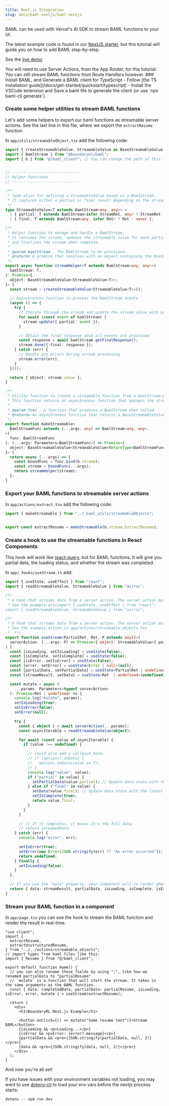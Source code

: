 ```yaml
---
title: Next.js Integration
slug: docs/baml-nextjs/baml-nextjs
---
```


BAML can be used with Vercel's AI SDK to stream BAML functions to your UI.

The latest example code is found in our [NextJS starter](https://github.com/BoundaryML/baml-examples/tree/main/nextjs-starter), but this tutorial will guide you on how to add BAML step-by-step.

See the [live demo](https://baml-examples.vercel.app/)

<Note>
You will need to use Server Actions, from the App Router, for this tutorial. You can still stream BAML functions from Route Handlers however.
</Note>


<Steps>
### Install BAML, and Generate a BAML client for TypeScript
- Follow [the TS installation guide](/docs/get-started/quickstart/typescript)
- Install the VSCode extension and Save a baml file to generate the client (or use `npx baml-cli generate`).


### Create some helper utilities to stream BAML functions
Let's add some helpers to export our baml functions as streamable server actions. See the last line in this file, where we export the `extractResume` function.

In `app/utils/streamableObject.tsx` add the following code:
```typescript
import { createStreamableValue, StreamableValue as BaseStreamableValue } from "ai/rsc";
import { BamlStream } from "@boundaryml/baml";
import { b } from "@/baml_client"; // You can change the path of this to wherever your baml_client is located.


// ------------------------------
// Helper functions
// ------------------------------

/**
 * Type alias for defining a StreamableValue based on a BamlStream.
 * It captures either a partial or final result depending on the stream state.
 */
type StreamableValue<T extends BamlStream<any, any>> =
  | { partial: T extends BamlStream<infer StreamRet, any> ? StreamRet : never }
  | { final: T extends BamlStream<any, infer Ret> ? Ret : never };

/**
 * Helper function to manage and handle a BamlStream.
 * It consumes the stream, updates the streamable value for each partial event,
 * and finalizes the stream when complete.
 *
 * @param bamlStream - The BamlStream to be processed.
 * @returns A promise that resolves with an object containing the BaseStreamableValue.
 */
export async function streamHelper<T extends BamlStream<any, any>>(
  bamlStream: T,
): Promise<{
  object: BaseStreamableValue<StreamableValue<T>>;
}> {
  const stream = createStreamableValue<StreamableValue<T>>();

  // Asynchronous function to process the BamlStream events
  (async () => {
    try {
      // Iterate through the stream and update the stream value with partial data
      for await (const event of bamlStream) {
        stream.update({ partial: event });
      }

      // Obtain the final response once all events are processed
      const response = await bamlStream.getFinalResponse();
      stream.done({ final: response });
    } catch (err) {
      // Handle any errors during stream processing
      stream.error(err);
    }
  })();

  return { object: stream.value };
}

/**
 * Utility function to create a streamable function from a BamlStream-producing function.
 * This function returns an asynchronous function that manages the streaming process.
 *
 * @param func - A function that produces a BamlStream when called.
 * @returns An asynchronous function that returns a BaseStreamableValue for the stream.
 */
export function makeStreamable<
  BamlStreamFunc extends (...args: any) => BamlStream<any, any>,
>(
  func: BamlStreamFunc
): (...args: Parameters<BamlStreamFunc>) => Promise<{
  object: BaseStreamableValue<StreamableValue<ReturnType<BamlStreamFunc>>>;
}> {
  return async (...args) => {
    const boundFunc = func.bind(b.stream);
    const stream = boundFunc(...args);
    return streamHelper(stream);
  };
}

```

### Export your BAML functions to streamable server actions

In `app/actions/extract.tsx` add the following code:
```typescript
import { makeStreamable } from "../_baml_utils/streamableObjects";


export const extractResume = makeStreamable(b.stream.ExtractResume);
```

### Create a hook to use the streamable functions in React Components
This hook will work like [react-query](https://react-query.tanstack.com/), but for BAML functions.
It will give you partial data, the loading status, and whether the stream was completed.

In `app/_hooks/useStream.ts` add:
```typescript
import { useState, useEffect } from "react";
import { readStreamableValue, StreamableValue } from "ai/rsc";

/**
 * A hook that streams data from a server action. The server action must return a StreamableValue.
 * See the example actiimport { useState, useEffect } from "react";
import { readStreamableValue, StreamableValue } from "ai/rsc";

/**
 * A hook that streams data from a server action. The server action must return a StreamableValue.
 * See the example action in app/actions/streamable_objects.tsx
 *  **/
export function useStream<PartialRet, Ret, P extends any[]>(
  serverAction: (...args: P) => Promise<{ object: StreamableValue<{ partial: PartialRet } | { final: Ret }, any> }>
) {
  const [isLoading, setIsLoading] = useState(false);
  const [isComplete, setIsComplete] = useState(false);
  const [isError, setIsError] = useState(false);
  const [error, setError] = useState<Error | null>(null);
  const [partialData, setPartialData] = useState<PartialRet | undefined>(undefined); // Initialize data state
  const [streamResult, setData] = useState<Ret  | undefined>(undefined); // full non-partial data

  const mutate = async (
    ...params: Parameters<typeof serverAction>
  ): Promise<Ret | undefined> => {
    console.log("mutate", params);
    setIsLoading(true);
    setIsError(false);
    setError(null);

    try {
      const { object } = await serverAction(...params);
      const asyncIterable = readStreamableValue(object);

      for await (const value of asyncIterable) {
        if (value !== undefined) {

          // could also add a callback here.
          // if (options?.onData) {
          //   options.onData(value as T);
          // }
          console.log("value", value);
          if ("partial" in value) {
            setPartialData(value.partial); // Update data state with the latest value
          } else if ("final" in value) {
            setData(value.final); // Update data state with the latest value
            setIsComplete(true);
            return value.final;
          }
        }
      }

      // // If it completes, it means it's the full data.
      // return streamedData;
    } catch (err) {
      console.log("error", err);

      setIsError(true);
      setError(new Error(JSON.stringify(err) ?? "An error occurred"));
      return undefined;
    } finally {
      setIsLoading(false);
    }
  };

  // If you use the "data" property, your component will re-render when the data gets updated.
  return { data: streamResult, partialData, isLoading, isComplete, isError, error, mutate };
}

```



### Stream your BAML function in a component
In `app/page.tsx` you can use the hook to stream the BAML function and render the result in real-time.

```tsx
"use client";
import {
  extractResume,
  extractUnstructuredResume,
} from "../../actions/streamable_objects";
// import types from baml files like this:
import { Resume } from "@/baml_client";

export default function Home() {
  // you can also rename these fields by using ":", like how we renamed partialData to "partialResume"
  // `mutate` is a function that will start the stream. It takes in the same arguments as the BAML function.
  const { data: completedData, partialData: partialResume, isLoading, isError, error, mutate } = useStream(extractResume);

  return (
    <div>
      <h1>BoundaryML Next.js Example</h1>
      
      <button onClick={() => mutate("Some resume text")}>Stream BAML</button>
      {isLoading && <p>Loading...</p>}
      {isError && <p>Error: {error?.message}</p>}
      {partialData && <pre>{JSON.stringify(partialData, null, 2)}</pre>}
      {data && <pre>{JSON.stringify(data, null, 2)}</pre>}
    </div>
  );
}
```

</Steps>


And now you're all set!

If you have issues with your environment variables not loading, you may want to use [dotenv-cli](https://www.npmjs.com/package/dotenv-cli) to load your env vars before the nextjs process starts:

`dotenv -- npm run dev`